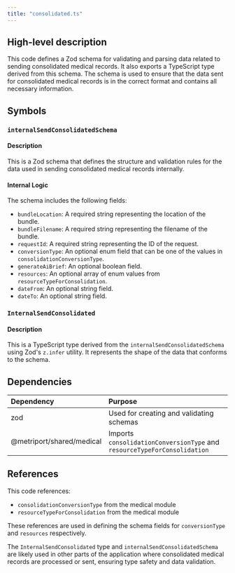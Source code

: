 ```yaml
---
title: "consolidated.ts"
---
```


## High-level description
This code defines a Zod schema for validating and parsing data related to sending consolidated medical records. It also exports a TypeScript type derived from this schema. The schema is used to ensure that the data sent for consolidated medical records is in the correct format and contains all necessary information.

## Symbols

### `internalSendConsolidatedSchema`
#### Description
This is a Zod schema that defines the structure and validation rules for the data used in sending consolidated medical records internally.

#### Internal Logic
The schema includes the following fields:
- `bundleLocation`: A required string representing the location of the bundle.
- `bundleFilename`: A required string representing the filename of the bundle.
- `requestId`: A required string representing the ID of the request.
- `conversionType`: An optional enum field that can be one of the values in `consolidationConversionType`.
- `generateAiBrief`: An optional boolean field.
- `resources`: An optional array of enum values from `resourceTypeForConsolidation`.
- `dateFrom`: An optional string field.
- `dateTo`: An optional string field.

### `InternalSendConsolidated`
#### Description
This is a TypeScript type derived from the `internalSendConsolidatedSchema` using Zod's `z.infer` utility. It represents the shape of the data that conforms to the schema.

## Dependencies
| Dependency | Purpose |
|:-----------|:--------|
| zod | Used for creating and validating schemas |
| @metriport/shared/medical | Imports `consolidationConversionType` and `resourceTypeForConsolidation` |

## References
This code references:
- `consolidationConversionType` from the medical module
- `resourceTypeForConsolidation` from the medical module

These references are used in defining the schema fields for `conversionType` and `resources` respectively.

The `InternalSendConsolidated` type and `internalSendConsolidatedSchema` are likely used in other parts of the application where consolidated medical records are processed or sent, ensuring type safety and data validation.
